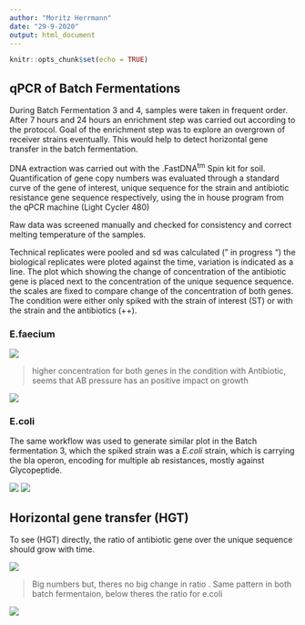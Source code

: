 ```yaml
---
author: "Moritz Herrmann"
date: "29-9-2020"
output: html_document
---
```


```r
knitr::opts_chunk$set(echo = TRUE)
```

## qPCR of Batch Fermentations

During Batch Fermentation 3 and 4, samples were taken in frequent order. After 7 hours and 24 hours an enrichment step was carried out according to the protocol. Goal of the enrichment step was to explore an overgrown of receiver strains eventually. This would help to detect horizontal gene transfer in the batch fermentation.

DNA extraction was carried out with the .FastDNA^tm^ Spin kit for soil. Quantification of gene copy numbers was evaluated through a standard curve of the gene of interest, unique sequence for the strain and antibiotic resistance gene sequence respectively, using the in house program from the qPCR machine (Light Cycler 480)

Raw data was screened manually and checked for consistency and correct melting temperature of the samples.

Technical replicates were pooled and sd was calculated (" in progress ") the biological replicates were ploted against the time, variation is indicated as a line. The plot which showing the change of concentration of the antibiotic gene is placed next to the concentration of the unique sequence sequence. the scales are fixed to compare change of the concentration of both genes. The condition were either only spiked with the strain of interest (ST) or with the strain and the antibiotics (++).  

### E.faecium

![](/Users/moritzherrmann/Bioinformatic_MA/Results/qPCR visualisation/E.faecium/++ _change.png)

> higher concentration for both genes in the condition with Antibiotic, seems that AB pressure has an positive impact on growth  

![](/Users/moritzherrmann/Bioinformatic_MA/Results/qPCR visualisation/E.faecium/ST _change.png)

### E.coli

The same workflow was used to generate similar plot in the Batch fermentation 3, which the spiked strain was a *E.coli* strain, which is carrying the bla operon, encoding for multiple ab resistances, mostly against Glycopeptide. 

![](/Users/moritzherrmann/Bioinformatic_MA/Results/qPCR visualisation/E.coli/++ _change.png)
![](/Users/moritzherrmann/Bioinformatic_MA/Results/qPCR visualisation/E.coli/ST _change.png)

## Horizontal gene transfer (HGT)

To see (HGT) directly, the ratio of antibiotic gene over the unique sequence should grow with time. 

![](/Users/moritzherrmann/Bioinformatic_MA/Results/qPCR visualisation/E.faecium/ratio.png)

> Big numbers but, theres no big change in ratio . Same pattern in both batch fermentaion, below theres the ratio for e.coli


![](/Users/moritzherrmann/Bioinformatic_MA/Results/qPCR visualisation/E.coli/ratio.png)
